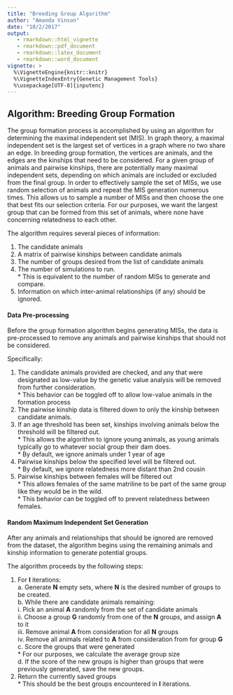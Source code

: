 ```yaml
---
title: "Breeding Group Algorithm"
author: "Amanda Vinson"
date: "10/2/2017"
output: 
   - rmarkdown::html_vignette
   - rmarkdown::pdf_document
   - rmarkdown::latex_document
   - rmarkdown::word_document
vignette: >
  %\VignetteEngine{knitr::knitr}
  %\VignetteIndexEntry{Genetic Management Tools}
  %\usepackage[UTF-8]{inputenc}
---
```

## Algorithm: Breeding Group Formation  
The group formation process is accomplished by using an algorithm for determining
the maximal independent set (MIS). In graph theory, a maximal independent set is the
largest set of vertices in a graph where no two share an edge. In breeding group
formation, the vertices are animals, and the edges are the kinships that need to
be considered. For a given group of animals and pairwise kinships, there are
potentially many maximal independent sets, depending on which animals are included
or excluded from the final group. In order to effectively sample the set of MISs,
we use random selection of animals and repeat the MIS generation numerous times.
This allows us to sample a number of MISs and then choose the one that best fits
our selection criteria. For our purposes, we want the largest group that can be
formed from this set of animals, where none have concerning relatedness to each
other.

The algorithm requires several pieces of information:    

1.	The candidate animals    
2.	A matrix of pairwise kinships between candidate animals  
3.	The number of groups desired from the list of candidate animals  
4.	The number of simulations to run.  
          *   This is equivalent to the number of random MISs to generate and compare.  
5.	Information on which inter-animal relationships (if any) should be ignored.  

#### Data Pre-processing
Before the group formation algorithm begins generating MISs, the data is pre-processed
to remove any animals and pairwise kinships that should not be considered.

Specifically:  

1. The candidate animals provided are checked, and any that were designated as low-value by the genetic value analysis will be removed from further consideration.  
         *	This behavior can be toggled off to allow low-value animals in the formation process  
2. The pairwise kinship data is filtered down to only the kinship between candidate animals.  
3. If an age threshold has been set, kinships involving animals below the threshold will be filtered out.  
         *	This allows the algorithm to ignore young animals, as young animals typically go to whatever social group their dam does.  
         *	By default, we ignore animals under 1 year of age  
4. Pairwise kinships below the specified level will be filtered out.  
         *	By default, we ignore relatedness more distant than 2nd cousin  
5. Pairwise kinships between females will be filtered out  
         *	This allows females of the same matriline to be part of the same group like they would be in the wild.  
         *	This behavior can be toggled off to prevent relatedness between females.  

#### Random Maximum Independent Set Generation
After any animals and relationships that should be ignored are removed from
the dataset, the algorithm begins using the remaining animals and kinship
information to generate potential groups.

The algorithm proceeds by the following steps:  

1. For __I__ iterations:  
       a. Generate __N__ empty sets, where __N__ is the desired number of groups to be created.  
       b. While there are candidate animals remaining:  
          i. Pick an animal __A__ randomly from the set of candidate animals   
         ii. Choose a group __G__ randomly from one of the __N__ groups, and assign __A__ to it  
        iii. Remove animal __A__ from consideration for all __N__ groups  
         iv. Remove all animals related to __A__ from consideration from for group __G__  
       c. Score the groups that were generated  
          * For our purposes, we calculate the average group size  
       d. If the score of the new groups is higher than groups that were previously generated, save the new groups.  
2. Return the currently saved groups  
        * This should be the best groups encountered in __I__ iterations.  
